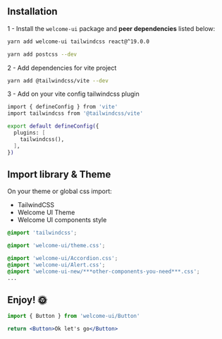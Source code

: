 ## Installation

1 - Install the `welcome-ui` package and **peer dependencies** listed below:

```bash
yarn add welcome-ui tailwindcss react@^19.0.0
```

```bash
yarn add postcss --dev
```

2 - Add dependencies for vite project

```bash
yarn add @tailwindcss/vite --dev
```

3 - Add on your vite config tailwindcss plugin

```bash
import { defineConfig } from 'vite'
import tailwindcss from '@tailwindcss/vite'

export default defineConfig({
  plugins: [
    tailwindcss(),
  ],
})
```

## Import library & Theme

On your theme or global css import:

- TailwindCSS
- Welcome UI Theme
- Welcome UI components style

```css
@import 'tailwindcss';

@import 'welcome-ui/theme.css';

@import 'welcome-ui/Accordion.css';
@import 'welcome-ui/Alert.css';
@import 'welcome-ui-new/***other-components-you-need***.css';
...
```

## Enjoy! 🌞

```jsx
import { Button } from 'welcome-ui/Button'

return <Button>Ok let's go</Button>
```
